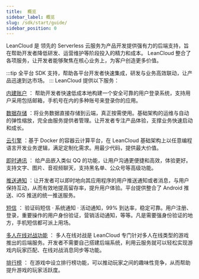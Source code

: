 ```yaml
---
title:  概览
sidebar_label: 概览
slug: /sdk/start/guide/
sidebar_position: 0
---
```


LeanCloud 是 领先的 Serverless 云服务为产品开发提供强有力的后端支持，旨在帮助开发者降低研发、运营维护等阶段投入的精力和成本。
LeanCloud 整合了各项服务，让开发者能够聚焦在核心业务上，为客户创造更多价值。


:::tip
全平台 SDK 支持，帮助各平台开发者快速集成，研发与业务高效联动，让产品迅速到达市场。
:::
LeanCloud 提供以下服务：

[内建账户](/sdk/authentication/guide/) ： 帮助开发者快速低成本地构建一个安全可靠的用户登录系统，支持用户采用包括邮箱，手机号在内的多种账号来登录你的应用。

[数据存储](/sdk/storage/overview/) ：将业务数据直接存储到云端，真正按需使用。基础架构的运维与自动的弹性缩放，完全由服务提供者管理。让开发者专注产品体验，支撑业务快速启动和成长。

[云引擎](/sdk/engine/overview/) ：基于 Docker 的容器云计算平台，在 LeanCloud 基础架构上以任意编程语言开发业务逻辑，满足定制化需求。用最少代码，提供最大价值。

[即时通讯](/sdk/im/features/) ： 给产品嵌入类似 QQ 的功能，让用户沟通更便捷和高效，体验更好。支持文字、图片、音视频聊天，支持黑名单、公众号等高级功能。

[推送通知](/sdk/push/features/) ：让开发者可以即时地向其应用程序的用户推送通知或者消息，与用户保持互动，从而有效地提高留存率，提升用户体验。平台提供整合了 Android 推送、iOS 推送的统一推送服务。

[短信](/sdk/sms/guide/) ： 验证码短信 · 系统通知 · 活动通知，99% 到达率，稳定可靠。用户注册、登录，重要操作的用户身份验证，营销活动通知，等等。凡是需要强身份验证的地方，手机短信都可派上用场。

[多人在线对战功能](/sdk/multiplayer/features/) ： 多人在线对战是 LeanCloud 专门针对多人在线类型的游戏推出的后端服务。开发者不需要自己搭建后端系统，利用云服务就可以轻松实现游戏内玩家匹配、在线对战消息同步等功能。

[排行榜](/sdk/leaderboard/features/) ： 在游戏中设立排行榜功能，可以推动玩家之间的趣味性竞争，从而帮助提升游戏的玩家活跃度。

